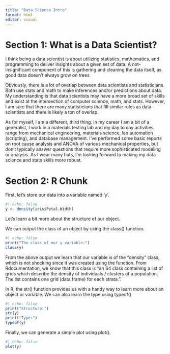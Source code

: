 ```yaml
---
title: "Data Science Intro"
format: html
editor: visual
---
```


# Section 1: What is a Data Scientist?

I think being a data scientist is about utilizing statistics, mathematics, and programming to deliver insights about a given set of data. A not-insignificant component of this is gathering and cleaning the data itself, as good data doesn't always grow on trees.

Obviously, there is a lot of overlap between data scientists and statisticians. Both use stats and math to make inferences and/or predictions about data. My understanding is that data scientists may have a more broad set of skills and exist at the intersection of computer science, math, and stats. However, I am sure that there are many statisticians that fill similar roles as data scientists and there is likely a ton of overlap.

As for myself, I am a different, third thing. In my career I am a bit of a generalist, I work in a materials testing lab and my day to day activities range from mechanical engineering, materials science, lab automation (scripting), and database management. I've performed some basic reports on root cause analysis and ANOVA of various mechanical properties, but don't typically answer questions that require more sophisticated modeling or analysis. As I wear many hats, I'm looking forward to making my data science and stats skills more robust.

# Section 2: R Chunk

First, let's store our data into a variable named 'y'.

```r
#| echo: false
y <- density(iris$Petal.Width)

```

Let's learn a bit more about the structure of our object.

We can output the class of an object by using the class() function.

```r
#| echo: false
print("The class of our y variable:")
class(y)


```

From the above output we learn that our variable is of the "density" class, which is not shocking since it was created using the function. From Rdocumentation, we know that this class is "an S4 class containing a list of grids which describe the density of individuals / clusters of a population. The list contains one grid (data.frame) for each strata.".

In R, the str() function provides us with a handy way to learn more about an object or variable. We can also learn the type using typeof()

```r
#| echo: false
print("Structure:")
str(y)
print("Type:")
typeof(y)
```

Finally, we can generate a simple plot using plot().

```r
#| echo: false
plot(y)
```
